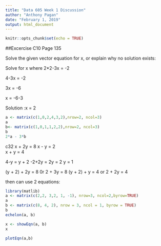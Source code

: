 ```yaml
---
title: "Data 605 Week 1 Discussion"
author: "Anthony Pagan"
date: "February 1, 2019"
output: html_document
---
```


```r
knitr::opts_chunk$set(echo = TRUE)
```

##Excercise C10 Page 135

Solve the given vector equation for x, or explain why no solution exists:

Solve for x where 2*2-3x = -2

4-3x = -2

3x = -6

x = -6\-3

Solution :x = 2


```r
a <- matrix(c(1,0,2,4,3,2),nrow=2, ncol=3)
a
b<- matrix(c(1,0,1,1,2,2),nrow=2, ncol=3)
b
2*a - 3*b
```


c32 
x + 2y = 8
x - y = 2  
x + y = 4 

4-y = y + 2 
-2+2y = 
2y = 2 
y = 1

(y + 2) + 2y = 8 0r 2 + 3y = 8
(y + 2) + y = 4 or 2 + 2y = 4

then can use 2 equations:
```r
library(matlib)
a <- matrix(c(2,2, 3,2, 1, -1), nrow=3, ncol=2,byrow=TRUE)
a
b <- matrix(c(8, 4, 2), nrow = 3, ncol = 1, byrow = TRUE)
b
echelon(a, b)

x <- showEqn(a, b)
x

plotEqn(a,b)
```
